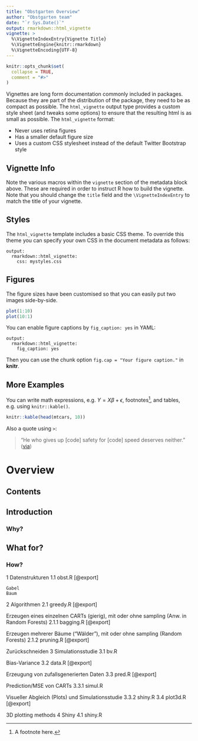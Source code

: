 ```yaml
---
title: "Obstgarten Overview"
author: "Obstgarten team"
date: "`r Sys.Date()`"
output: rmarkdown::html_vignette
vignette: >
  %\VignetteIndexEntry{Vignette Title}
  %\VignetteEngine{knitr::rmarkdown}
  %\VignetteEncoding{UTF-8}
---
```


```r
knitr::opts_chunk$set(
  collapse = TRUE,
  comment = "#>"
)
```

Vignettes are long form documentation commonly included in packages. Because they are part of the distribution of the package, they need to be as compact as possible. The `html_vignette` output type provides a custom style sheet (and tweaks some options) to ensure that the resulting html is as small as possible. The `html_vignette` format:

- Never uses retina figures
- Has a smaller default figure size
- Uses a custom CSS stylesheet instead of the default Twitter Bootstrap style

## Vignette Info

Note the various macros within the `vignette` section of the metadata block above. These are required in order to instruct R how to build the vignette. Note that you should change the `title` field and the `\VignetteIndexEntry` to match the title of your vignette.

## Styles

The `html_vignette` template includes a basic CSS theme. To override this theme you can specify your own CSS in the document metadata as follows:

    output: 
      rmarkdown::html_vignette:
        css: mystyles.css

## Figures

The figure sizes have been customised so that you can easily put two images side-by-side. 

```r
plot(1:10)
plot(10:1)
```

You can enable figure captions by `fig_caption: yes` in YAML:

    output:
      rmarkdown::html_vignette:
        fig_caption: yes

Then you can use the chunk option `fig.cap = "Your figure caption."` in **knitr**.

## More Examples

You can write math expressions, e.g. $Y = X\beta + \epsilon$, footnotes^[A footnote here.], and tables, e.g. using `knitr::kable()`.

```r
knitr::kable(head(mtcars, 10))
```

Also a quote using `>`:

> "He who gives up [code] safety for [code] speed deserves neither."
([via](https://twitter.com/hadleywickham/status/504368538874703872))


# Overview
## Contents
## Introduction
### Why?
## What for?
### How?


1 Datenstrukturen
1.1 obst.R [@export]

    Gabel
    Baum

2 Algorithmen
2.1 greedy.R [@export]

Erzeugen eines einzelnen CARTs (gierig), mit oder ohne sampling (Anw. in Random Forests)
2.1.1 bagging.R [@export]

Erzeugen mehrerer Bäume ("Wälder"), mit oder ohne sampling (Random Forests)
2.1.2 pruning.R [@export]

Zurückschneiden
3 Simulationsstudie
3.1 bv.R

Bias-Variance
3.2 data.R [@export]

Erzeugung von zufallsgenerierten Daten
3.3 pred.R [@export]

Prediction/MSE von CARTs
3.3.1 simul.R

Visueller Abgleich (Plots) und Simulationsstudie
3.3.2 shiny.R
3.4 plot3d.R [@export]

3D plotting methods
4 Shiny
4.1 shiny.R



